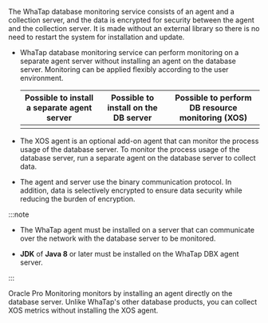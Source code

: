 <Xclude product="oracle-pro">

The WhaTap database monitoring service consists of an agent and a collection server, and the data is encrypted for security between the agent and the collection server. It is made without an external library so there is no need to restart the system for installation and update.

- WhaTap database monitoring service can perform monitoring on a separate agent server without installing an agent on the database server. Monitoring can be applied flexibly according to the user environment.

  <div class='db-agent'>

  |           Possible to install a separate agent server           |             Possible to install on the DB server             | Possible to perform DB resource monitoring (XOS) |
  | :-------------------------------------------------------------: | :----------------------------------------------------------: | :----------------------------------------------: |
  | <ImgLang img='dbx-install-agent-on-agent-server.png' desc='' /> | <ImgLang img='dbx-install-agent-on-db-server.png' desc='' /> |      <ImgLang img='xos-agent.png' desc='' />     |

  </div>

- The XOS agent is an optional add-on agent that can monitor the process usage of the database server. To monitor the process usage of the database server, run a separate agent on the database server to collect data.

- The agent and server use the binary communication protocol. In addition, data is selectively encrypted to ensure data security while reducing the burden of encryption.

:::note

- The WhaTap agent must be installed on a server that can communicate over the network with the database server to be monitored.

- **JDK** of **Java 8** or later must be installed on the WhaTap DBX agent server.

:::

</Xclude>

<InDoc product="oracle-pro">

Oracle Pro Monitoring monitors by installing an agent directly on the database server. Unlike WhaTap's other database products, you can collect XOS metrics without installing the XOS agent.

<ImgLang img='dbx-install-agent-on-db-server-dma.png' desc='Agent structure map' />

</InDoc>
